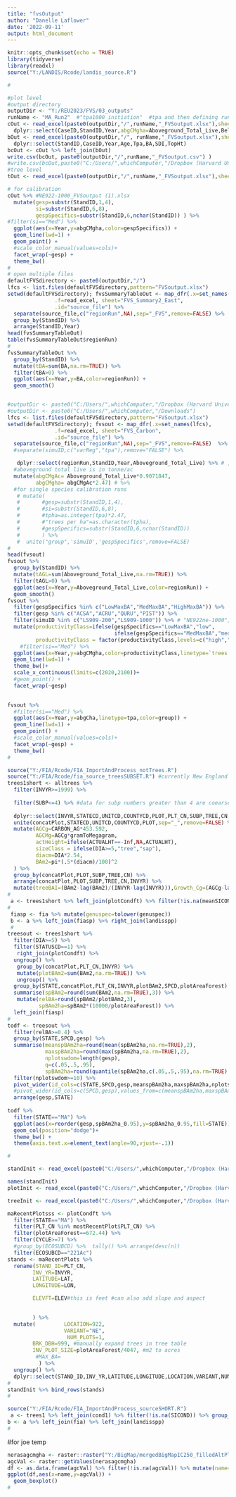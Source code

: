 ---
title: "fvsOutput"
author: "Danelle Laflower"
date: '2022-09-11'
output: html_document
---

```{r setup, include=FALSE}
knitr::opts_chunk$set(echo = TRUE)
library(tidyverse)
library(readxl)
source("Y:/LANDIS/Rcode/landis_source.R")

#
```




```{r fvs output}
#plot level
#output directory
outputDir <- "Y:/REU2023/FVS/03_outputs"
runName <- "MA_Run2"  #"tpa1000_initiation"  #tpa and then defining run
cOut <- read_excel(paste0(outputDir,"/",runName,"_FVSoutput.xlsx"),sheet="FVS_Carbon") %>% 
  dplyr::select(CaseID,StandID,Year,abgCMgha=Aboveground_Total_Live,Belowground_Live,Standing_Dead,Belowground_Dead,Forest_Down_Dead_Wood)
bOut <- read_excel(paste0(outputDir,"/", runName,"_FVSoutput.xlsx"),sheet="FVS_Summary2_East") %>% 
  dplyr::select(StandID,CaseID,Year,Age,Tpa,BA,SDI,TopHt)
bcOut <- cOut %>% left_join(bOut)
write.csv(bcOut, paste0(outputDir,"/",runName,"_FVSoutput.csv") )
#write.csv(bcOut,paste0("C:/Users/",whichComputer,"/Dropbox (Harvard University)/danellelaflower/fvs/outputs/",runName,".csv"))
#tree level
tOut <- read_excel(paste0(outputDir,"/",runName,"_FVSoutput.xlsx"),sheet="FVS_TreeList_East") 

# for calibration
cOut %>% #NE922-1000_FVSoutput (1).xlsx
  mutate(gesp=substr(StandID,1,4),
         si=substr(StandID,6,8),
         gespSpecifics=substr(StandID,6,nchar(StandID)) ) %>% 
#filter(si=="Med") %>% 
  ggplot(aes(x=Year,y=abgCMgha,color=gespSpecifics)) + 
  geom_line(lwd=1) +
  geom_point() +
  #scale_color_manual(values=cols)+
  facet_wrap(~gesp) +
  theme_bw()
#
# open multiple files
defaultFVSdirectory <- paste0(outputDir,"/")
lfcs <- list.files(defaultFVSdirectory,pattern="FVSoutput.xlsx")
setwd(defaultFVSdirectory); fvsSummaryTableOut <- map_dfr(.x=set_names(lfcs),
               .f=read_excel, sheet="FVS_Summary2_East",
               .id="source_file") %>% 
  separate(source_file,c("regionRun",NA),sep="_FVS",remove=FALSE) %>% 
  group_by(StandID) %>% 
  arrange(StandID,Year)
head(fvsSummaryTableOut)
table(fvsSummaryTableOut$regionRun)
#
fvsSummaryTableOut %>% 
  group_by(StandID) %>% 
  mutate(tBA=sum(BA,na.rm=TRUE)) %>% 
  filter(tBA>0) %>% 
  ggplot(aes(x=Year,y=BA,color=regionRun)) +
  geom_smooth()


#outputDir <- paste0("C:/Users/",whichComputer,"/Dropbox (Harvard University)/danellelaflower/fvs/outputs")
#outputDir <- paste0("C:/Users/",whichComputer,"/Downloads")
lfcs <- list.files(defaultFVSdirectory,pattern="FVSoutput.xlsx")
setwd(defaultFVSdirectory); fvsout <- map_dfr(.x=set_names(lfcs),
               .f=read_excel, sheet="FVS_Carbon",
               .id="source_file") %>% 
  separate(source_file,c("regionRun",NA),sep="_FVS",remove=FALSE)  %>% 
  #separate(simuID,c("varReg","tpa"),remove="FALSE") %>% 

   dplyr::select(regionRun,StandID,Year,Aboveground_Total_Live) %>% # ,varReg, ,tpa
  #aboveground total live is in tonne/ac
  mutate(abgCMgAc= Aboveground_Total_Live*0.9071847,
         abgCMgha= abgCMgAc*2.47) # %>% 
  #for single species calibration runs
   # mutate(
   #       #gesp=substr(StandID,1,4),
   #       #si=substr(StandID,6,8),
   #       #tpha=as.integer(tpa)*2.47,
   #       #"trees per ha"=as.character(tpha),
   #       #gespSpecifics=substr(StandID,6,nchar(StandID))
   #       ) %>% 
   #  unite("group",'simuID','gespSpecifics',remove=FALSE) 
#
head(fvsout)
fvsout %>% 
  group_by(StandID) %>% 
  mutate(tAGL=sum(Aboveground_Total_Live,na.rm=TRUE)) %>% 
  filter(tAGL>0) %>% 
  ggplot(aes(x=Year,y=Aboveground_Total_Live,color=regionRun)) +
  geom_smooth()
fvsout %>% 
  filter(gespSpecifics %in% c("LowMaxBA","MedMaxBA","HighMaxBA")) %>% 
  filter(gesp %in% c("ACSA","ACRU","QURU","PIST")) %>% 
  filter(simuID %in% c("LS909-200","LS909-1000")) %>% # "NE922ne-1000","NE922ne-200", ,"LS909-2000"
  mutate(productivityClass=ifelse(gespSpecifics=="LowMaxBA","low",
                                  ifelse(gespSpecifics=="MedMaxBA","medium","high")),
         productivityClass = factor(productivityClass,levels=c("high","medium","low"))) %>% 
    #filter(si=="Med") %>% 
  ggplot(aes(x=Year,y=abgCMgha,color=productivityClass,linetype=`trees per ha`)) + 
  geom_line(lwd=1) +
  theme_bw()+
  scale_x_continuous(limits=c(2020,2100))+
  #geom_point() +
  facet_wrap(~gesp)
  
```

```{r output,echo=FALSE,fig.height=10,fig.width=12}
fvsout %>% 
  #filter(si=="Med") %>% 
  ggplot(aes(x=Year,y=abgCha,linetype=tpa,color=group)) + 
  geom_line(lwd=1) +
  geom_point() +
  #scale_color_manual(values=cols)+
  facet_wrap(~gesp) +
  theme_bw()
#
```

```{r fia prep with new source inputs}
source("Y:/FIA/Rcode/FIA_ImportAndProcess_notTrees.R")
source("Y:/FIA/Rcode/fia_source_treesSUBSET.R") #currently New England is the default.  manually set before running
trees1short <- alltrees %>% 
  filter(INVYR>=1999) %>% 
  
  filter(SUBP<=4) %>% #data for subp numbers greater than 4 are coearsed into the 1-4 design and duplicated - so removing 3/3/23
  
  dplyr::select(INVYR,STATECD,UNITCD,COUNTYCD,PLOT,PLT_CN,SUBP,TREE,CN,STATUSCD,SPCD,SITREE,DIA,TPA_UNADJ,CARBON_AG,HT,ACTUALHT,TREECLCD,AGENTCD) %>% 
  unite(concatPlot,STATECD,UNITCD,COUNTYCD,PLOT,sep="_",remove=FALSE) %>% 
  mutate(AGCg=CARBON_AG*453.592,
         AGCMg=AGCg*gramToMegagram,
         actHeight=ifelse(ACTUALHT==-Inf,NA,ACTUALHT),
         sizeClass = ifelse(DIA>=5,"tree","sap"),
         diacm=DIA*2.54,
         BAm2=pi*(.5*(diacm)/100)^2
  ) %>% 
  group_by(concatPlot,PLOT,SUBP,TREE,CN) %>% 
  arrange(concatPlot,PLOT,SUBP,TREE,CN,INVYR) %>% 
  mutate(treeBAI=(BAm2-lag(BAm2)/(INVYR-lag(INVYR))),Growth_Cg=(AGCg-lag(AGCg)/(INVYR-lag(INVYR)))) 
#
 a <- trees1short %>% left_join(plotCondft) %>% filter(!is.na(meanSICOND)) %>% group_by(SPCD) %>% summarise(maxBAm2=max(BAm2,na.rm=TRUE),lowSI=quantile(meanSICOND,probs=.05),medSI=quantile(meanSICOND,probs=.5),highSI=quantile(meanSICOND,probs=.9))%>% mutate(maxBAft2=maxBAm2*10.76391) 
#
 fiasp <- fia %>% mutate(genuspec=tolower(genuspec))
 b <- a %>% left_join(fiasp) %>% right_join(landisspp)
 #
treesout <- trees1short %>% 
  filter(DIA>=5) %>% 
  filter(STATUSCD==1) %>% 
   right_join(plotCondft) %>%
  ungroup() %>% 
   group_by(concatPlot,PLT_CN,INVYR) %>% 
   mutate(plotBAm2=sum(BAm2,na.rm=TRUE)) %>% 
   ungroup() %>% 
  group_by(STATE,concatPlot,PLT_CN,INVYR,plotBAm2,SPCD,plotAreaForest) %>% 
  summarise(spBAm2=round(sum(BAm2,na.rm=TRUE),3)) %>% 
   mutate(relBA=round(spBAm2/plotBAm2,3),
          spBAm2ha=spBAm2*(10000/plotAreaForest)) %>% 
  left_join(fiasp) 
#
todf <- treesout %>% 
  filter(relBA>=0.4) %>% 
  group_by(STATE,SPCD,gesp) %>% 
  summarise(meanspBAm2ha=round(mean(spBAm2ha,na.rm=TRUE),2),
            maxspBAm2ha=round(max(spBAm2ha,na.rm=TRUE),2),
            nplotswdom=length(gesp),
            q=c(.05,.5,.95),
            spBAm2ha=round(quantile(spBAm2ha,c(.05,.5,.95),na.rm=TRUE) ,3)) %>% 
  filter(nplotswdom>=10) %>% 
  pivot_wider(id_cols=c(STATE,SPCD,gesp,meanspBAm2ha,maxspBAm2ha,nplotswdom),names_from=q,values_from=spBAm2ha,names_prefix="spBAm2ha_") %>% 
  #pivot_wider(id_cols=c(SPCD,gesp),values_from=c(meanspBAm2ha,maxspBAm2ha),names_from=STATE)
  arrange(gesp,STATE)
  
todf %>% 
  filter(STATE=="MA") %>% 
  ggplot(aes(x=reorder(gesp,spBAm2ha_0.95),y=spBAm2ha_0.95,fill=STATE)) +
  geom_col(position="dodge")+
  theme_bw() +
  theme(axis.text.x=element_text(angle=90,vjust=-.1)) 

#

```

```{r fvs blank db}
standInit <- read_excel(paste0("C:/Users/",whichComputer,"/Dropbox (Harvard University)/danellelaflower/fvs/BlankDatabase.xlsx"),sheet="FVS_StandInit") %>% mutate(VARIANT=as.character(VARIANT)) #Variant as character might not work

names(standInit)
plotInit <- read_excel(paste0("C:/Users/",whichComputer,"/Dropbox (Harvard University)/danellelaflower/fvs/BlankDatabase.xlsx"),sheet="FVS_PlotInit")

treeInit <- read_excel(paste0("C:/Users/",whichComputer,"/Dropbox (Harvard University)/danellelaflower/fvs/BlankDatabase.xlsx"),sheet="FVS_TreeInit")
```

```{r pull plots for testing}
maRecentPlotsss <- plotCondft %>% 
  filter(STATE=="MA") %>% 
  filter(PLT_CN %in% mostRecentPlot$PLT_CN) %>% 
  filter(plotAreaForest==672.44) %>% 
  filter(CYCLE>=7) %>% 
  #group_by(ECOSUBCD) %>%  tally() %>% arrange(desc(n))
  filter(ECOSUBCD=="221Ac")
stands <- maRecentPlots %>% 
  rename(STAND_ID=PLT_CN,
        INV_YR=INVYR,
        LATITUDE=LAT,
        LONGITUDE=LON,

        ELEVFT=ELEV#this is feet #can also add slope and aspect

        
        ) %>% 
  mutate(         LOCATION=922,
                  VARIANT="NE",
                   NUM_PLOTS=1,
        BRK_DBH=999, #manually expand trees in tree table
        INV_PLOT_SIZE=plotAreaForest/4047, #m2 to acres
         #MAX_BA=
          ) %>% 
  ungroup() %>% 
  dplyr::select(STAND_ID,INV_YR,LATITUDE,LONGITUDE,LOCATION,VARIANT,NUM_PLOTS,BRK_DBH,INV_PLOT_SIZE)
#
standInit %>% bind_rows(stands)
#
```


```{r fia prep for NE, echo=FALSE}
source("Y:/FIA/Rcode/FIA_ImportAndProcess_sourceSHORT.R")
 a <- trees1 %>% left_join(cond1) %>% filter(!is.na(SICOND)) %>% group_by(SPCD) %>% summarise(BAMAX=max(BAm2),low=quantile(SICOND,probs=.05),med=quantile(SICOND,probs=.5),high=quantile(SICOND,probs=.9))%>% mutate(maxBAft2=maxBAm2*10.76391)
b <- a %>% left_join(fia) %>% left_join(landisspp)
#
```

#for joe temp
```{r}
nerasagcmgha <- raster::raster("Y:/BigMap/mergedBigMapIC250_filledAltPlotIDAGCMghaFullsubpArea2022-05-26.tif")
agcVal <- raster::getValues(nerasagcmgha)
df <- as.data.frame(agcVal) %>% filter(!is.na(agcVal)) %>% mutate(name="ic")
ggplot(df,aes(x=name,y=agcVal)) +
  geom_boxplot()
#
```

